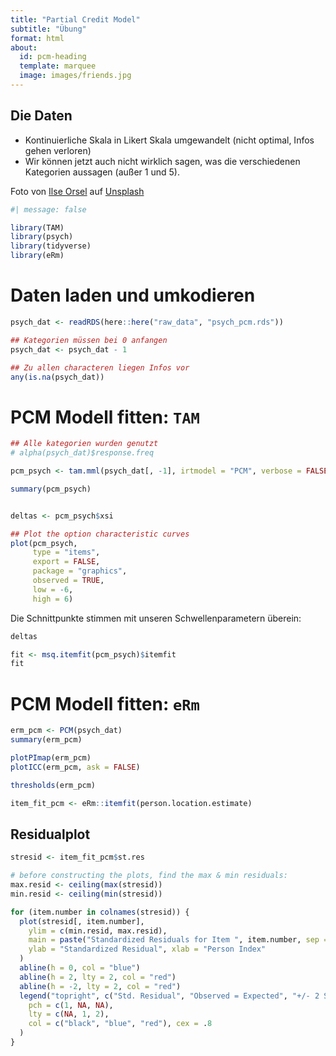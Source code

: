 ```yaml
---
title: "Partial Credit Model"
subtitle: "Übung"
format: html
about:
  id: pcm-heading
  template: marquee
  image: images/friends.jpg
---
```


:::{#pcm-heading}

## Die Daten

- Kontinuierliche Skala in Likert Skala umgewandelt (nicht optimal, Infos gehen verloren)
- Wir können jetzt auch nicht wirklich sagen, was die verschiedenen Kategorien aussagen (außer 1 und 5).

:::

::: aside
Foto von <a href="https://unsplash.com/de/@lgtts?utm_content=creditCopyText&utm_medium=referral&utm_source=unsplash">Ilse Orsel</a> auf <a href="https://unsplash.com/de/fotos/rot-weisses-unks-cafe-fwPHQB4kGzA?utm_content=creditCopyText&utm_medium=referral&utm_source=unsplash">Unsplash</a>
:::

```r
#| message: false

library(TAM)
library(psych)
library(tidyverse)
library(eRm)
```

# Daten laden und umkodieren

```r
psych_dat <- readRDS(here::here("raw_data", "psych_pcm.rds"))

## Kategorien müssen bei 0 anfangen
psych_dat <- psych_dat - 1

## Zu allen characteren liegen Infos vor
any(is.na(psych_dat))
```

# PCM Modell fitten: `TAM`

```r

## Alle kategorien wurden genutzt
# alpha(psych_dat)$response.freq

pcm_psych <- tam.mml(psych_dat[, -1], irtmodel = "PCM", verbose = FALSE)

summary(pcm_psych)


deltas <- pcm_psych$xsi

## Plot the option characteristic curves
plot(pcm_psych, 
     type = "items", 
     export = FALSE, 
     package = "graphics", 
     observed = TRUE, 
     low = -6, 
     high = 6)
```

Die Schnittpunkte stimmen mit unseren Schwellenparametern überein:

```r
deltas
```

```r
fit <- msq.itemfit(pcm_psych)$itemfit
fit
```


# PCM Modell fitten: `eRm`

```r
erm_pcm <- PCM(psych_dat)
summary(erm_pcm)

plotPImap(erm_pcm)
plotICC(erm_pcm, ask = FALSE)

thresholds(erm_pcm)

item_fit_pcm <- eRm::itemfit(person.location.estimate)
```

## Residualplot

```r
stresid <- item_fit_pcm$st.res

# before constructing the plots, find the max & min residuals:
max.resid <- ceiling(max(stresid))
min.resid <- ceiling(min(stresid))

for (item.number in colnames(stresid)) {
  plot(stresid[, item.number],
    ylim = c(min.resid, max.resid),
    main = paste("Standardized Residuals for Item ", item.number, sep = ""),
    ylab = "Standardized Residual", xlab = "Person Index"
  )
  abline(h = 0, col = "blue")
  abline(h = 2, lty = 2, col = "red")
  abline(h = -2, lty = 2, col = "red")
  legend("topright", c("Std. Residual", "Observed = Expected", "+/- 2 SD"),
    pch = c(1, NA, NA),
    lty = c(NA, 1, 2),
    col = c("black", "blue", "red"), cex = .8
  )
}
```
